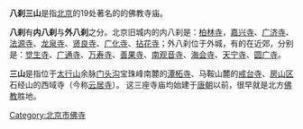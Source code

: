 {{Unreferenced|time=2019-11-13T06:52:45+00:00}}
'''八刹三山'''是指[[北京|北京]]的19处著名的的佛教寺庙。

'''八刹'''有'''内八刹'''与'''外八刹'''之分。北京旧城内的内八刹是：[[柏林寺|柏林寺]]，[[嘉兴寺|嘉兴寺]]、[[广济寺|广济寺]]、[[法源寺_(北京)|法源寺]]、[[龙泉寺_(西城区)|龙泉寺]]、[[贤良寺|贤良寺]]、[[北京广化寺|广化寺]]、[[拈花寺|拈花寺]]；外八刹位于外城，有的在近郊，分别是：[[大钟寺|觉生寺]]、[[广通寺_(北京)|广通寺]]、[[万寿寺|万寿寺]]、[[善果寺|善果寺]]、[[南观音寺|南观音寺]]、[[海会寺_(北京木樨园)|海会寺]]、[[北京天宁寺|天宁寺]]、[[圆广寺|圆广寺]]。

'''三山'''是指位于[[太行山|太行山]]余脉[[门头沟|门头沟]]宝珠峰南麓的[[潭柘寺|潭柘寺]]、马鞍山麓的[[戒台寺|戒台寺]]、[[房山区|房山区]]石经山的西域寺（今称[[房山云居寺|云居寺]]）。 这三座寺庙均始建于[[唐朝|唐朝]]以前，很早就是北方[[佛教|佛教]]胜地。

{{北京八刹三山}}

[[Category:北京市佛寺|Category:北京市佛寺]]